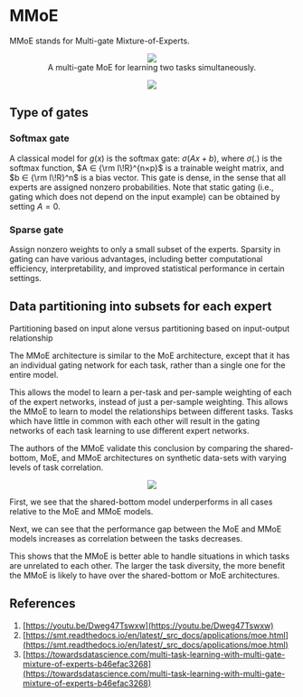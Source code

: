 # MMoE

MMoE stands for Multi-gate Mixture-of-Experts.

<p><center><figure><img src='https://github.com/recohut/multiobjective-optimizations/raw/098954ea18e25506b6320039c85d09385c70f37b/docs/_images/L485744_1.png'/><figcaption>A multi-gate MoE for learning two tasks simultaneously.</figcaption></figure></center></p>

<p><center><img src='https://github.com/recohut/multiobjective-optimizations/raw/098954ea18e25506b6320039c85d09385c70f37b/docs/_images/L485744_2.png'/></center></p>

## Type of gates

### Softmax gate

A classical model for $g(x)$ is the softmax gate: $σ(Ax+b)$, where $σ(.)$ is the softmax function, $A ∈ {\rm I\!R}^{n×p}$
 is a trainable weight matrix, and $b ∈ {\rm I\!R}^n$ is a bias vector. This gate is dense, in the sense that all experts are assigned nonzero probabilities. Note that static gating (i.e., gating which does not depend on the input example) can be obtained by setting $A = 0$.

### Sparse gate

Assign nonzero weights to only a small subset of the experts. Sparsity in gating can have various advantages, including better computational efficiency, interpretability, and improved statistical performance in certain settings.

## Data partitioning into subsets for each expert

Partitioning based on input alone versus partitioning based on input-output relationship

The MMoE architecture is similar to the MoE architecture, except that it has an individual gating network for each task, rather than a single one for the entire model.

This allows the model to learn a per-task and per-sample weighting of each of the expert networks, instead of just a per-sample weighting. This allows the MMoE to learn to model the relationships between different tasks. Tasks which have little in common with each other will result in the gating networks of each task learning to use different expert networks.

The authors of the MMoE validate this conclusion by comparing the shared-bottom, MoE, and MMoE architectures on synthetic data-sets with varying levels of task correlation.

<p><center><img src='https://github.com/recohut/multiobjective-optimizations/raw/098954ea18e25506b6320039c85d09385c70f37b/docs/_images/L485744_3.png'/></center></p>

First, we see that the shared-bottom model underperforms in all cases relative to the MoE and MMoE models.

Next, we can see that the performance gap between the MoE and MMoE models increases as correlation between the tasks decreases.

This shows that the MMoE is better able to handle situations in which tasks are unrelated to each other. The larger the task diversity, the more benefit the MMoE is likely to have over the shared-bottom or MoE architectures.

## References

1. [https://youtu.be/Dweg47Tswxw](https://youtu.be/Dweg47Tswxw)
2. [https://smt.readthedocs.io/en/latest/_src_docs/applications/moe.html](https://smt.readthedocs.io/en/latest/_src_docs/applications/moe.html)
3. [https://towardsdatascience.com/multi-task-learning-with-multi-gate-mixture-of-experts-b46efac3268](https://towardsdatascience.com/multi-task-learning-with-multi-gate-mixture-of-experts-b46efac3268)